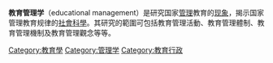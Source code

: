 {{expand|time=2014-10-08T15:04:02+00:00}}
{{unreferenced|time=2014-10-08T15:04:02+00:00}}
'''教育管理学'''（educational management）是研究国家[[管理|管理]]教育的[[现象|现象]]，揭示国家管理教育规律的[[社會科學|社會科學]]。其研究的範圍可包括教育管理活動、教育管理體制、教育管理機制及教育管理觀念等等。
{{edu-stub}}
[[Category:教育學|Category:教育學]]
[[Category:管理学|Category:管理学]]
[[Category:教育行政|Category:教育行政]]